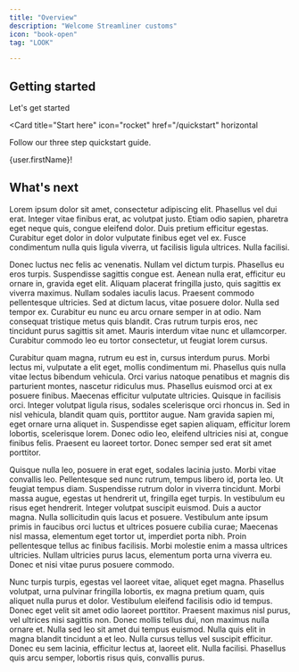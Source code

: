 ```yaml
---
title: "Overview"
description: "Welcome Streamliner customs"
icon: "book-open"
tag: "LOOK"

---
```


## Getting started

Let's get started 

<Card
  title="Start here"
  icon="rocket"
  href="/quickstart"
  horizontal
>
  Follow our three step quickstart guide.
</Card>

{user.firstName}!

## What's next

Lorem ipsum dolor sit amet, consectetur adipiscing elit. Phasellus vel dui erat. Integer vitae finibus erat, ac volutpat justo. Etiam odio sapien, pharetra eget neque quis, congue eleifend dolor. Duis pretium efficitur egestas. Curabitur eget dolor in dolor vulputate finibus eget vel ex. Fusce condimentum nulla quis ligula viverra, ut facilisis ligula ultrices. Nulla facilisi.

Donec luctus nec felis ac venenatis. Nullam vel dictum turpis. Phasellus eu eros turpis. Suspendisse sagittis congue est. Aenean nulla erat, efficitur eu ornare in, gravida eget elit. Aliquam placerat fringilla justo, quis sagittis ex viverra maximus. Nullam sodales iaculis lacus. Praesent commodo pellentesque ultricies. Sed at dictum lacus, vitae posuere dolor. Nulla sed tempor ex. Curabitur eu nunc eu arcu ornare semper in at odio. Nam consequat tristique metus quis blandit. Cras rutrum turpis eros, nec tincidunt purus sagittis sit amet. Mauris interdum vitae nunc et ullamcorper. Curabitur commodo leo eu tortor consectetur, ut feugiat lorem cursus.

Curabitur quam magna, rutrum eu est in, cursus interdum purus. Morbi lectus mi, vulputate a elit eget, mollis condimentum mi. Phasellus quis nulla vitae lectus bibendum vehicula. Orci varius natoque penatibus et magnis dis parturient montes, nascetur ridiculus mus. Phasellus euismod orci at ex posuere finibus. Maecenas efficitur vulputate ultricies. Quisque in facilisis orci. Integer volutpat ligula risus, sodales scelerisque orci rhoncus in. Sed in nisl vehicula, blandit quam quis, porttitor augue. Nam gravida sapien mi, eget ornare urna aliquet in. Suspendisse eget sapien aliquam, efficitur lorem lobortis, scelerisque lorem. Donec odio leo, eleifend ultricies nisi at, congue finibus felis. Praesent eu laoreet tortor. Donec semper sed erat sit amet porttitor.

Quisque nulla leo, posuere in erat eget, sodales lacinia justo. Morbi vitae convallis leo. Pellentesque sed nunc rutrum, tempus libero id, porta leo. Ut feugiat tempus diam. Suspendisse rutrum dolor in viverra tincidunt. Morbi massa augue, egestas ut hendrerit ut, fringilla eget turpis. In vestibulum eu risus eget hendrerit. Integer volutpat suscipit euismod. Duis a auctor magna. Nulla sollicitudin quis lacus et posuere. Vestibulum ante ipsum primis in faucibus orci luctus et ultrices posuere cubilia curae; Maecenas nisl massa, elementum eget tortor ut, imperdiet porta nibh. Proin pellentesque tellus ac finibus facilisis. Morbi molestie enim a massa ultrices ultricies. Nullam ultricies purus lacus, elementum porta urna viverra eu. Donec et nisi vitae purus posuere commodo.

Nunc turpis turpis, egestas vel laoreet vitae, aliquet eget magna. Phasellus volutpat, urna pulvinar fringilla lobortis, ex magna pretium quam, quis aliquet nulla purus et dolor. Vestibulum eleifend facilisis odio id tempus. Donec eget velit sit amet odio laoreet porttitor. Praesent maximus nisl purus, vel ultrices nisi sagittis non. Donec mollis tellus dui, non maximus nulla ornare et. Nulla sed leo sit amet dui tempus euismod. Nulla quis elit in magna blandit tincidunt a et leo. Nulla cursus tellus vel suscipit efficitur. Donec eu sem lacinia, efficitur lectus at, laoreet elit. Nulla facilisi. Phasellus quis arcu semper, lobortis risus quis, convallis purus.

